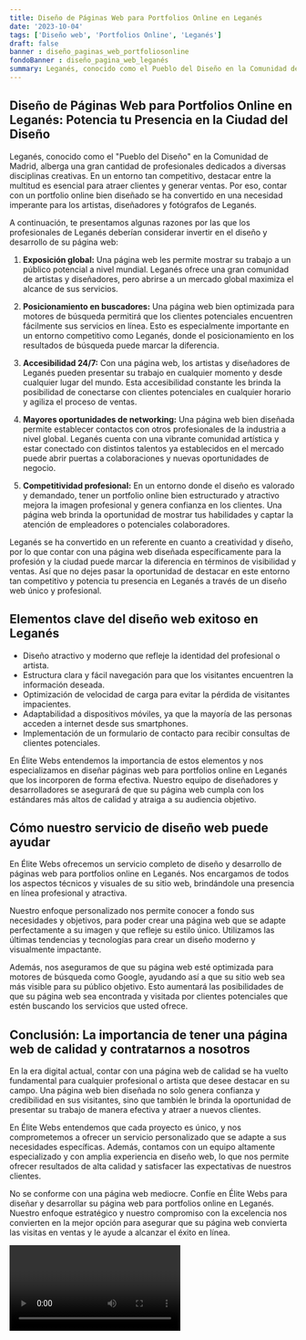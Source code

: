 ```yaml
---
title: Diseño de Páginas Web para Portfolios Online en Leganés
date: '2023-10-04'
tags: ['Diseño web', 'Portfolios Online', 'Leganés']
draft: false
banner : diseño_paginas_web_portfoliosonline
fondoBanner : diseño_pagina_web_leganés
summary: Leganés, conocido como el Pueblo del Diseño en la Comunidad de Madrid, alberga una gran cantidad de profesionales dedicados a diversas disciplinas creativas. En un entorno tan competitivo, destacar entre la multitud es esencial para atraer clientes y generar ventas. Por eso, contar con un portfolio online bien diseñado se ha convertido en una necesidad imperante para los artistas, diseñadores y fotógrafos de Leganés.
---
```


## **Diseño de Páginas Web para Portfolios Online en Leganés: Potencia tu Presencia en la Ciudad del Diseño**

Leganés, conocido como el "Pueblo del Diseño" en la Comunidad de Madrid, alberga una gran cantidad de profesionales dedicados a diversas disciplinas creativas. En un entorno tan competitivo, destacar entre la multitud es esencial para atraer clientes y generar ventas. Por eso, contar con un portfolio online bien diseñado se ha convertido en una necesidad imperante para los artistas, diseñadores y fotógrafos de Leganés.

A continuación, te presentamos algunas razones por las que los profesionales de Leganés deberían considerar invertir en el diseño y desarrollo de su página web:

1. **Exposición global:** Una página web les permite mostrar su trabajo a un público potencial a nivel mundial. Leganés ofrece una gran comunidad de artistas y diseñadores, pero abrirse a un mercado global maximiza el alcance de sus servicios.

2. **Posicionamiento en buscadores:** Una página web bien optimizada para motores de búsqueda permitirá que los clientes potenciales encuentren fácilmente sus servicios en línea. Esto es especialmente importante en un entorno competitivo como Leganés, donde el posicionamiento en los resultados de búsqueda puede marcar la diferencia.

3. **Accesibilidad 24/7:** Con una página web, los artistas y diseñadores de Leganés pueden presentar su trabajo en cualquier momento y desde cualquier lugar del mundo. Esta accesibilidad constante les brinda la posibilidad de conectarse con clientes potenciales en cualquier horario y agiliza el proceso de ventas.

4. **Mayores oportunidades de networking:** Una página web bien diseñada permite establecer contactos con otros profesionales de la industria a nivel global. Leganés cuenta con una vibrante comunidad artística y estar conectado con distintos talentos ya establecidos en el mercado puede abrir puertas a colaboraciones y nuevas oportunidades de negocio.

5. **Competitividad profesional:** En un entorno donde el diseño es valorado y demandado, tener un portfolio online bien estructurado y atractivo mejora la imagen profesional y genera confianza en los clientes. Una página web brinda la oportunidad de mostrar tus habilidades y captar la atención de empleadores o potenciales colaboradores.

Leganés se ha convertido en un referente en cuanto a creatividad y diseño, por lo que contar con una página web diseñada específicamente para la profesión y la ciudad puede marcar la diferencia en términos de visibilidad y ventas. Así que no dejes pasar la oportunidad de destacar en este entorno tan competitivo y potencia tu presencia en Leganés a través de un diseño web único y profesional.

<GifSeo />

<Cta />

## Elementos clave del diseño web exitoso en Leganés

- Diseño atractivo y moderno que refleje la identidad del profesional o artista.
- Estructura clara y fácil navegación para que los visitantes encuentren la información deseada.
- Optimización de velocidad de carga para evitar la pérdida de visitantes impacientes.
- Adaptabilidad a dispositivos móviles, ya que la mayoría de las personas acceden a internet desde sus smartphones.
- Implementación de un formulario de contacto para recibir consultas de clientes potenciales.

En Élite Webs entendemos la importancia de estos elementos y nos especializamos en diseñar páginas web para portfolios online en Leganés que los incorporen de forma efectiva. Nuestro equipo de diseñadores y desarrolladores se asegurará de que su página web cumpla con los estándares más altos de calidad y atraiga a su audiencia objetivo.

## Cómo nuestro servicio de diseño web puede ayudar

En Élite Webs ofrecemos un servicio completo de diseño y desarrollo de páginas web para portfolios online en Leganés. Nos encargamos de todos los aspectos técnicos y visuales de su sitio web, brindándole una presencia en línea profesional y atractiva.

Nuestro enfoque personalizado nos permite conocer a fondo sus necesidades y objetivos, para poder crear una página web que se adapte perfectamente a su imagen y que refleje su estilo único. Utilizamos las últimas tendencias y tecnologías para crear un diseño moderno y visualmente impactante.

Además, nos aseguramos de que su página web esté optimizada para motores de búsqueda como Google, ayudando así a que su sitio web sea más visible para su público objetivo. Esto aumentará las posibilidades de que su página web sea encontrada y visitada por clientes potenciales que estén buscando los servicios que usted ofrece.

## Conclusión: La importancia de tener una página web de calidad y contratarnos a nosotros

En la era digital actual, contar con una página web de calidad se ha vuelto fundamental para cualquier profesional o artista que desee destacar en su campo. Una página web bien diseñada no solo genera confianza y credibilidad en sus visitantes, sino que también le brinda la oportunidad de presentar su trabajo de manera efectiva y atraer a nuevos clientes.

En Élite Webs entendemos que cada proyecto es único, y nos comprometemos a ofrecer un servicio personalizado que se adapte a sus necesidades específicas. Además, contamos con un equipo altamente especializado y con amplia experiencia en diseño web, lo que nos permite ofrecer resultados de alta calidad y satisfacer las expectativas de nuestros clientes.

No se conforme con una página web mediocre. Confíe en Élite Webs para diseñar y desarrollar su página web para portfolios online en Leganés. Nuestro enfoque estratégico y nuestro compromiso con la excelencia nos convierten en la mejor opción para asegurar que su página web convierta las visitas en ventas y le ayude a alcanzar el éxito en línea.

<Video />

<CtaBot job='Portfolios Online' city='Leganés'/>

<Gmaps query='Leganés+españa+maps' />